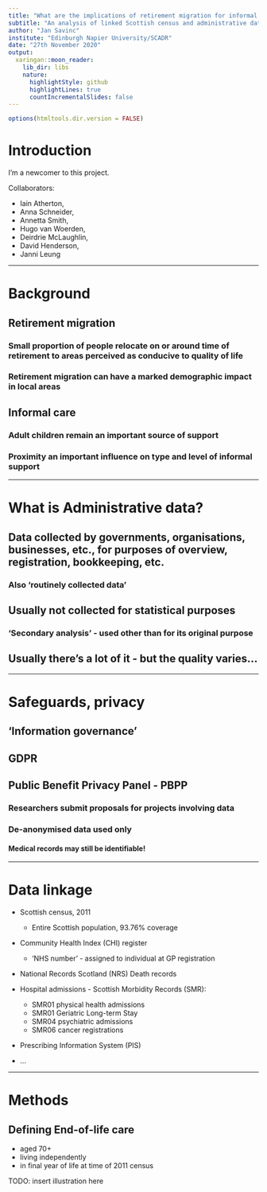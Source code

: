 ```yaml
---
title: "What are the implications of retirement migration for informal care at the end of life?"
subtitle: "An analysis of linked Scottish census and administrative data"
author: "Jan Savinc"
institute: "Edinburgh Napier University/SCADR"
date: "27th November 2020"
output:
  xaringan::moon_reader:
    lib_dir: libs
    nature:
      highlightStyle: github
      highlightLines: true
      countIncrementalSlides: false
---
```


```r
options(htmltools.dir.version = FALSE)
```

# Introduction

I'm a newcomer to this project.

Collaborators:

* Iain Atherton, 
* Anna Schneider, 
* Annetta Smith, 
* Hugo van Woerden, 
* Deirdrie McLaughlin,
* David Henderson,
* Janni Leung 


---

# Background


## Retirement migration

### Small proportion of people relocate on or around time of retirement to areas perceived as conducive to quality of life

### Retirement migration can have a marked demographic impact in local areas


## Informal care

### Adult children remain an important source of support

### Proximity an important influence on type and level of informal support 

---

# What is Administrative data?

## Data collected by governments, organisations, businesses, etc., for purposes of overview, registration, bookkeeping, etc.

###  Also 'routinely collected data'

## Usually not collected for statistical purposes

### 'Secondary analysis' - used other than for its original purpose

## Usually there's a lot of it - but the quality varies...


---

# Safeguards, privacy

## 'Information governance'

## GDPR

## Public Benefit Privacy Panel - PBPP

### Researchers submit proposals for projects involving data

### De-anonymised data used only

#### Medical records may still be identifiable!


---

# Data linkage

* Scottish census, 2011
  - Entire Scottish population, 93.76% coverage

* Community Health Index (CHI) register
  - 'NHS number' - assigned to individual at GP registration

* National Records Scotland (NRS) Death records

* Hospital admissions - Scottish Morbidity Records (SMR):
  * SMR01 physical health admissions
  * SMR01 Geriatric Long-term Stay
  * SMR04 psychiatric admissions
  * SMR06 cancer registrations

* Prescribing Information System (PIS)

* ...

---

# Methods 

## Defining End-of-life care

* aged 70+ 
* living independently
* in final year of life at time of 2011 census

TODO: insert illustration here

